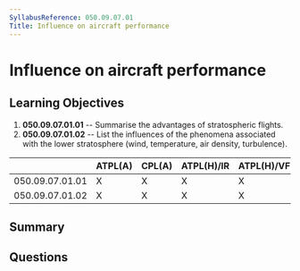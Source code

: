 ```yaml
---
SyllabusReference: 050.09.07.01
Title: Influence on aircraft performance
---
```


# Influence on aircraft performance

## Learning Objectives

1. **050.09.07.01.01** -- Summarise the advantages of stratospheric flights.
2. **050.09.07.01.02** -- List the influences of the phenomena associated with the
   lower stratosphere (wind, temperature, air density, turbulence).

|                 | ATPL(A) | CPL(A) | ATPL(H)/IR | ATPL(H)/VFR | CPL(H) | IR  | CBIR(A) |
| --------------- | ------- | ------ | ---------- | ----------- | ------ | --- | ------- |
| 050.09.07.01.01 | X       | X      | X          | X           | X      |     |         |
| 050.09.07.01.02 | X       | X      | X          | X           | X      |     |         |

## Summary

## Questions
